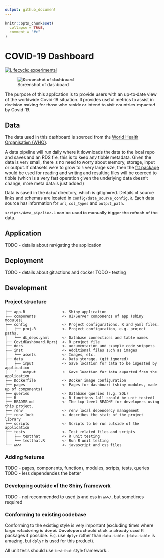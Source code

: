 ```yaml
---
output: github_document
---
```


<!-- README.md is generated from README.Rmd. Please edit that file -->

```r
knitr::opts_chunk$set(
  collapse = TRUE,
  comment = "#>"
)
```

# COVID-19 Dashboard

<!-- badges: start -->
[![Lifecycle: experimental](https://img.shields.io/badge/lifecycle-experimental-orange.svg)](https://lifecycle.r-lib.org/articles/stages.html#experimental)
<!-- badges: end -->

![Screenshot of dashboard](inst/assets/images/snapshot-sm.png)

The purpose of this application is to provide users with an up-to-date view of the worldwide Covid-19 situation. 
It provides useful metrics to assist in decision making for those who reside or intend to visit countries impacted by Covid-19.

## Data
The data used in this dashboard is sourced from the [World Health Organisation (WHO)](https://covid19.who.int/data).

A data pipeline will run daily where it downloads the data to the local repo
and saves and an RDS file, this is to keep any tibble metadata. Given the data
is very small, there is no need to worry about memory, storage, input or output.
If datasets were to grow to a very large size, then the 
[fst package](https://www.fstpackage.org/) would be used for reading and writing
and resulting files will be coerced to tibble (which is a very fast operation 
given the underlying data doesn't change, more meta data is just added.)

Data is saved in the `data/` directory, which is gitignored. Details of source
links and schemas are located in `config/data_source_config.R`. Each data source
has information for `url`, `col_types` and `output_path`.

`scripts/data_pipeline.R` can be used to manually trigger the refresh of the 
data.

## Application
TODO - details about navigating the application

## Deployment
TODO - details about git actions and docker
TODO - testing

## Development

### Project structure
```
├── app.R                 <- Shiny application
├── components            <- UI/Server components of app (shiny modules)
├── config                <- Project configurations. R and yaml files.
│   ├── proj.R            <- Project configuration, e.g. project paths.  
│   └── db_deps.yaml      <- Database connections and table names  
├── CovidDashboard.Rproj  <- R project file
├── docs                  <- Documentation and example code snippets
├── inst                  <- Additional files such as images
│   └── assets            <- Images, etc.
├── data                  <- Data storage. (git ignored)
│   ├── input             <- Save location for data to be ingested by application
│   └── output            <- Save location for data exported from the application
├── Dockerfile            <- Docker image configuration
├── pages                 <- Pages for dashboard (shiny modules, made up of components)
├── queries               <- Database queries (e.g. SQL)
├── R                     <- R functions (all should be unit tested)
├── README.md             <- The top-level README for developers using this project.
├── renv                  <- renv local dependency management
├── renv.lock             <- describes the state of the project library
├── scripts               <- Scripts to be run outside of the application
├── tests                 <- Test related files and scripts
│   ├── testthat          <- R unit testing
│   └── testthat.R        <- Run R unit testing
└── www                   <- javascript and css files
```

### Adding features
TODO - pages, components, functions, modules, scripts, tests, queries
TODO - less dependencies the better

### Developing outside of the Shiny framework
TODO - not recommended to used js and css in `www/`, but sometimes required

### Conforming to existing codebase
Conforming to the existing style is very important (excluding times where large
refactoring is done). Developers should stick to already used R packages if 
possible. E.g. use `dplyr` rather than `data.table`. (`data.table` is amazing, 
but `dplyr` is used for this product).

All unit tests should use `testthat` style framework..
